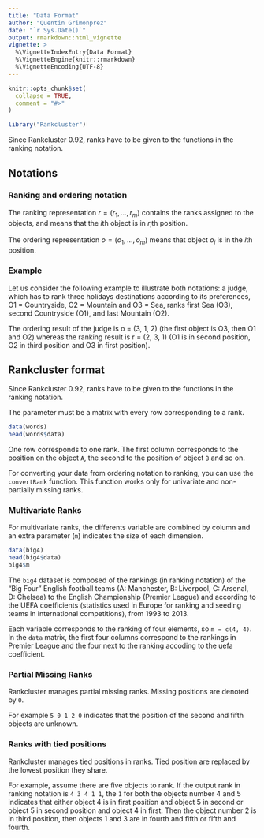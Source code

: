 ```yaml
---
title: "Data Format"
author: "Quentin Grimonprez"
date: "`r Sys.Date()`"
output: rmarkdown::html_vignette
vignette: >
  %\VignetteIndexEntry{Data Format}
  %\VignetteEngine{knitr::rmarkdown}
  %\VignetteEncoding{UTF-8}
---
```


```r
knitr::opts_chunk$set(
  collapse = TRUE,
  comment = "#>"
)

library("Rankcluster")
```


Since Rankcluster 0.92, ranks have to be given to the functions in the ranking notation.


## Notations

### Ranking and ordering notation

The ranking representation $r=(r_1,...,r_m)$ contains the ranks assigned to the objects, and means that the $i$th object is in $r_i$th position.

The ordering representation $o=(o_1,...,o_m)$ means that object $o_i$ is in the $i$th position.

### Example

Let us consider the following example to illustrate both notations: 
a judge, which has to rank three holidays destinations according to its preferences, O1 = Countryside, O2 = Mountain and O3 = Sea, ranks first Sea (O3), second Countryside (O1), and last Mountain (O2). 

The ordering result of the judge is o = (3, 1, 2) (the first object is O3, then O1 and O2) whereas the ranking result is r = (2, 3, 1) (O1 is in second position, O2 in third position and O3 in first position).



## Rankcluster format

Since Rankcluster 0.92, ranks have to be given to the functions in the ranking notation.

The \code{data} parameter must be a matrix with every row corresponding to a rank.

```r
data(words)
head(words$data)
```

One row corresponds to one rank. The first column corresponds to the position on the object `A`, the second to the position of object `B` and so on.

For converting your data from ordering notation to ranking, you can use the `convertRank` function. This function works only for univariate and non-partially missing ranks.


### Multivariate Ranks

For multivariate ranks, the differents variable are combined by column and an extra parameter (`m`) indicates the size of each dimension.

```r
data(big4)
head(big4$data)
big4$m
```

The `big4` dataset is composed of the rankings (in ranking notation) of the "Big Four" English football teams (A: Manchester, B: Liverpool, C: Arsenal, D: Chelsea) to the English Championship (Premier League) and according to the UEFA coefficients (statistics used in Europe for ranking and seeding teams in international competitions), from 1993 to 2013. 

Each variable corresponds to the ranking of four elements, so `m = c(4, 4)`. In the `data` matrix, the first four columns correspond to the rankings in Premier League and the four next to the ranking accoding to the uefa coefficient.


### Partial Missing Ranks

Rankcluster manages partial missing ranks. Missing positions are denoted by `0`.

For example `5 0 1 2 0` indicates that the position of the second and fifth objects are unknown.


### Ranks with tied positions


Rankcluster manages tied positions in ranks. Tied position are replaced by the lowest position they share.

For example, assume there are five objects to rank. If the output rank in ranking notation is `4 3 4 1 1`, the `1` for both the objects number 4 and 5 indicates that either object 4 is in first position and object 5 in second or object 5 in second position and object 4 in first. Then the object number 2 is in third position, then objects 1 and 3 are in fourth and fifth or fifth and fourth.

